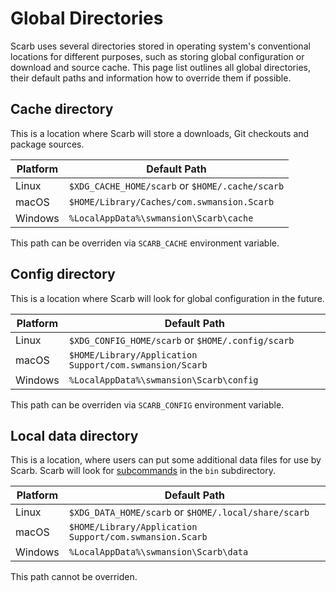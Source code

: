 # Global Directories

Scarb uses several directories stored in operating system's conventional locations for different purposes, such as storing global configuration or download and source cache.
This page list outlines all global directories, their default paths and information how to override them if possible.

## Cache directory

This is a location where Scarb will store a downloads, Git checkouts and package sources.

| Platform | Default Path                                    |
| -------- | ----------------------------------------------- |
| Linux    | `$XDG_CACHE_HOME/scarb` or `$HOME/.cache/scarb` |
| macOS    | `$HOME/Library/Caches/com.swmansion.Scarb`      |
| Windows  | `%LocalAppData%\swmansion\Scarb\cache`          |

This path can be overriden via `SCARB_CACHE` environment variable.

## Config directory

This is a location where Scarb will look for global configuration in the future.

| Platform | Default Path                                            |
| -------- | ------------------------------------------------------- |
| Linux    | `$XDG_CONFIG_HOME/scarb` or `$HOME/.config/scarb`       |
| macOS    | `$HOME/Library/Application Support/com.swmansion/Scarb` |
| Windows  | `%LocalAppData%\swmansion\Scarb\config`                 |

This path can be overriden via `SCARB_CONFIG` environment variable.

## Local data directory

This is a location, where users can put some additional data files for use by Scarb.
Scarb will look for [subcommands] in the `bin` subdirectory.

| Platform | Default Path                                            |
| -------- | ------------------------------------------------------- |
| Linux    | `$XDG_DATA_HOME/scarb` or `$HOME/.local/share/scarb`    |
| macOS    | `$HOME/Library/Application Support/com.swmansion.Scarb` |
| Windows  | `%LocalAppData%\swmansion\Scarb\data`                   |

This path cannot be overriden.

[subcommands]: ../extensions/subcommands
